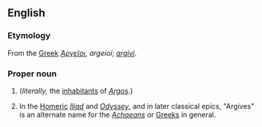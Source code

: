 ==English==
{{wikipedia}}

===Etymology===
From the [[Greek]] ''[[Ἀργεῖοι]]'', ''argeioi''; {{L.}} ''[[argivi]]''. 

===Proper noun===
{{en-proper noun}}

# {{plural of|Argive}} (''literally,'' the [[inhabitants]] of ''[[Argos]]''.)
#In the [[Homer]]ic ''[[Iliad]]'' and ''[[Odyssey]]'', and in later classical epics, "Argives" is an alternate name for the ''[[Achaeans]]'' or [[Greeks]] in general.